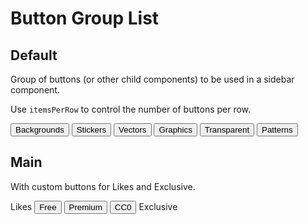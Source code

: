 


<Meta title="Sidebar/Filter Buttons" decorators={[withKnobs]} />

# Button Group List

## Default

Group of buttons (or other child components) to be used in a sidebar component.

Use `itemsPerRow` to control the number of buttons per row.

<Preview>
  <Story name="default">
    <Centered style={{width: "270px"}}>
      <ButtonGroupList
        title={text("title", "My title")}
        headingLevel={select("headingLevel", [1, 2, 3, 4, 5, 6], 3)}
        itemsPerRow={select("itemsPerRow", [1, 2, 3], 2)}
      >
        <Button onClick={action("backgrounds")}>Backgrounds</Button>
        <Button onClick={action("stickers")}>Stickers</Button>
        <Button onClick={action("vectors")}>Vectors</Button>
        <Button onClick={action("graphics")}>Graphics</Button>
        <Button onClick={action("transparent")}>Transparent</Button>
        <Button onClick={action("patterns")}>Patterns</Button>
      </ButtonGroupList>
    </Centered>
  </Story>
</Preview>

## Main

With custom buttons for Likes and Exclusive.

<Preview>
  <Story name="main">
    <Centered style={{width: "270px"}}>
      <ButtonGroupList
        itemsPerRow={select("itemsPerRow", [1, 2, 3], 2)}
        flexGrow={boolean("flexGrow", true)}
      >
        <LikesButton onClick={action("$likes")}>Likes</LikesButton>
        <Button onClick={action("$freeimage")}>Free</Button>
        <Button onClick={action("$premium")}>Premium</Button>
        <Button onClick={action("$cc0")}>CC0</Button>
        <ExclusiveButton onClick={action("$exclusive")} showLabel={boolean("show exclusive label", true)}>Exclusive</ExclusiveButton>
      </ButtonGroupList>
    </Centered>
  </Story>
</Preview>
